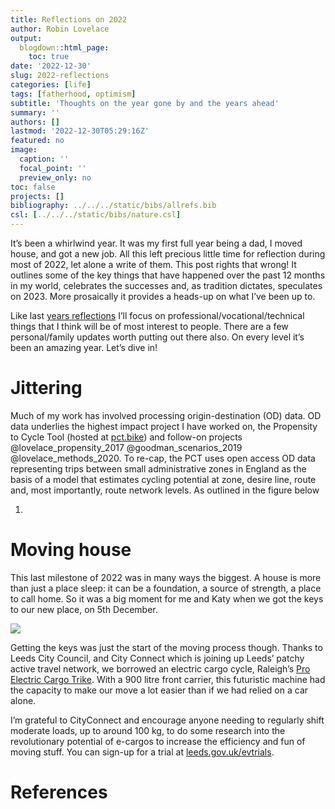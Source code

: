 ```yaml
---
title: Reflections on 2022
author: Robin Lovelace
output:
  blogdown::html_page:
    toc: true
date: '2022-12-30'
slug: 2022-reflections
categories: [life]
tags: [fatherhood, optimism]
subtitle: 'Thoughts on the year gone by and the years ahead'
summary: ''
authors: []
lastmod: '2022-12-30T05:29:16Z'
featured: no
image:
  caption: ''
  focal_point: ''
  preview_only: no
toc: false
projects: []
bibliography: ../../../static/bibs/allrefs.bib
csl: [../../../static/bibs/nature.csl]
---
```


It's been a whirlwind year.
It was my first full year being a dad, I moved house, and got a new job.
All this left precious little time for reflection during most of 2022, let alone a write of them.
This post rights that wrong!
It outlines some of the key things that have happened over the past 12 months in my world, celebrates the successes and, as tradition dictates, speculates on 2023.
More prosaically it provides a heads-up on what I've been up to.

Like last [years reflections](https://www.robinlovelace.net/post/2021-reflections/) I'll focus on professional/vocational/technical things that I think will be of most interest to people.
There are a few personal/family updates worth putting out there also.
On every level it's been an amazing year.
Let's dive in!

# Jittering

Much of my work has involved processing origin-destination (OD) data.
OD data underlies the highest impact project I have worked on, the Propensity to Cycle Tool (hosted at [pct.bike](https://www.pct.bike/)) and follow-on projects @lovelace_propensity_2017 @goodman_scenarios_2019 @lovelace_methods_2020. To re-cap, the PCT uses open access OD data representing trips between small administrative zones in England as the basis of a model that estimates cycling potential at zone, desire line, route and, most importantly, route network levels.
As outlined in the figure below

@lovelace_jittering_2022b.

# Moving house

This last milestone of 2022 was in many ways the biggest.
A house is more than just a place sleep: it can be a foundation, a source of strength, a place to call home.
So it was a big moment for me and Katy when we got the keys to our new place, on 5th December.

![](/media/new-house-keys.jpg)

Getting the keys was just the start of the moving process though.
Thanks to Leeds City Council, and City Connect which is joining up Leeds' patchy active travel network, we borrowed an electric cargo cycle, Raleigh's [Pro Electric Cargo Trike](https://www.raleigh.co.uk/gb/en/pro-electric-cargo-trike/).
With a 900 litre front carrier, this futuristic machine had the capacity to make our move a lot easier than if we had relied on a car alone.

I'm grateful to CityConnect and encourage anyone needing to regularly shift moderate loads, up to around 100 kg, to do some research into the revolutionary potential of e-cargos to increase the efficiency and fun of moving stuff.
You can sign-up for a trial at [leeds.gov.uk/evtrials](https://www.leeds.gov.uk/business-support-and-advice/trial-electric-vehicles-at-your-organisation/trial-an-electric-cargo-bike).

# References
